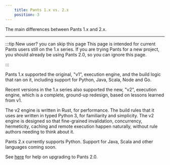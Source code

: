 ```yaml
---
    title: Pants 1.x vs. 2.x
    position: 3
---
```


The main differences between Pants 1.x and 2.x.

---


:::tip New user? you can skip this page
This page is intended for current Pants users still on the 1.x series. If you are trying Pants for a new project, you should already be using Pants 2.0, so you can ignore this page.

:::

Pants 1.x supported the original, "v1", execution engine, and the build logic that ran on it, including support for Python, Java, Scala, Node and Go.  

Recent versions in the 1.x series also supported the new, "v2", execution engine, which is a complete, ground-up redesign, based on lessons learned from v1.

The v2 engine is written in Rust, for performance. The build rules that it uses are written in typed Python 3, for familiarity and simplicity. The v2 engine is designed so that fine-grained invalidation, concurrency, hermeticity, caching and remote execution happen naturally, without rule authors needing to think about it.

Pants 2.x currently supports Python. Support for Java, Scala and other languages coming soon.

See [here](./how-to-upgrade.mdx) for help on upgrading to Pants 2.0.